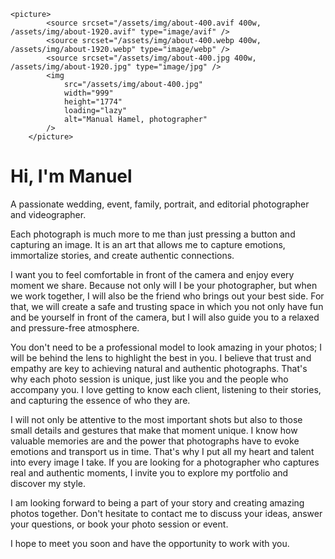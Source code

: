     <picture>
    		<source srcset="/assets/img/about-400.avif 400w, /assets/img/about-1920.avif" type="image/avif" />
    		<source srcset="/assets/img/about-400.webp 400w, /assets/img/about-1920.webp" type="image/webp" />
    		<source srcset="/assets/img/about-400.jpg 400w, /assets/img/about-1920.jpg" type="image/jpg" />
    		<img
    			src="/assets/img/about-400.jpg"
    			width="999"
    			height="1774"
    			loading="lazy"
    			alt="Manual Hamel, photographer"
    		/>
    	</picture>

# Hi, I'm Manuel

A passionate wedding, event, family, portrait, and editorial photographer and videographer.

Each photograph is much more to me than just pressing a button and capturing an image. It is an art that allows me to capture emotions, immortalize stories, and create authentic connections.

I want you to feel comfortable in front of the camera and enjoy every moment we share. Because not only will I be your photographer, but when we work together, I will also be the friend who brings out your best side. For that, we will create a safe and trusting space in which you not only have fun and be yourself in front of the camera, but I will also guide you to a relaxed and pressure-free atmosphere.

You don't need to be a professional model to look amazing in your photos; I will be behind the lens to highlight the best in you. I believe that trust and empathy are key to achieving natural and authentic photographs. That's why each photo session is unique, just like you and the people who accompany you. I love getting to know each client, listening to their stories, and capturing the essence of who they are.

I will not only be attentive to the most important shots but also to those small details and gestures that make that moment unique. I know how valuable memories are and the power that photographs have to evoke emotions and transport us in time. That's why I put all my heart and talent into every image I take. If you are looking for a photographer who captures real and authentic moments, I invite you to explore my portfolio and discover my style.

I am looking forward to being a part of your story and creating amazing photos together. Don't hesitate to contact me to discuss your ideas, answer your questions, or book your photo session or event.

I hope to meet you soon and have the opportunity to work with you.
